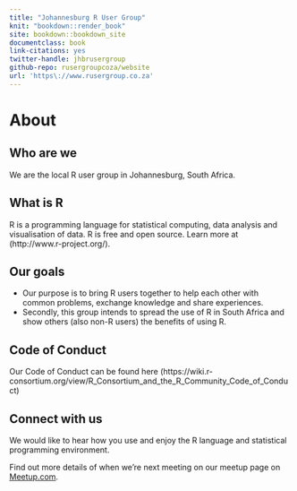 ```yaml
--- 
title: "Johannesburg R User Group"
knit: "bookdown::render_book"
site: bookdown::bookdown_site
documentclass: book
link-citations: yes
twitter-handle: jhbrusergroup
github-repo: rusergroupcoza/website
url: 'https\://www.rusergroup.co.za'
---
```


# About

## Who are we
We are the local R user group in Johannesburg, South Africa.

## What is R
R is a programming language for statistical computing, data analysis and visualisation of data. R is free and open source. Learn more at (http://www.r-project.org/).

## Our goals
- Our purpose is to bring R users together to help each other with common problems, exchange knowledge and share experiences.
- Secondly, this group intends to spread the use of R in South Africa and show others (also non-R users) the benefits of using R.

## Code of Conduct
Our Code of Conduct can be found here (https://wiki.r-consortium.org/view/R_Consortium_and_the_R_Community_Code_of_Conduct)

## Connect with us
We would like to hear how you use and enjoy the R language and statistical programming environment.

Find out more details of when we're next meeting on our meetup page on [Meetup.com](https://www.meetup.com/Joburg-R-Users-Group/).
